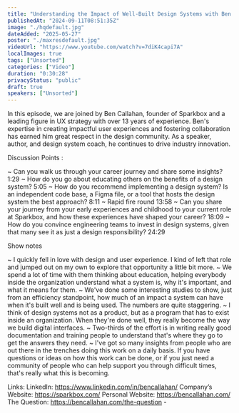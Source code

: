```yaml
---
title: "Understanding the Impact of Well-Built Design Systems with Ben Callahan  - S4, Ep. 8"
publishedAt: "2024-09-11T08:51:35Z"
image: "./hqdefault.jpg"
dateAdded: "2025-05-27"
poster: "./maxresdefault.jpg"
videoUrl: "https://www.youtube.com/watch?v=7diK4capi7A"
localImages: true
tags: ["Unsorted"]
categories: ["Video"]
duration: "0:30:28"
privacyStatus: "public"
draft: true
speakers: ["Unsorted"]
---
```

In this episode, we are joined by Ben Callahan, founder of Sparkbox and a leading figure in UX strategy with over 13 years of experience. Ben's expertise in creating impactful user experiences and fostering collaboration has earned him great respect in the design community. As a speaker, author, and design system coach, he continues to drive industry innovation. 

Discussion Points : 

~ Can you walk us through your career journey and share some insights? 1:29
~ How do you go about educating others on the benefits of a design system? 5:05
~ How do you recommend implementing a design system? Is an independent code base, a Figma file, or a tool that hosts the design system the best approach? 8:11
~ Rapid fire round 13:58
~ Can you share your journey from your early experiences and childhood to your current role at Sparkbox, and how these experiences have shaped your career? 18:09
~ How do you convince engineering teams to invest in design systems, given that many see it as just a design responsibility? 24:29

Show notes

~ I quickly fell in love with design and user experience. I kind of left that role and jumped out on my own to explore that opportunity a little bit more.
~ We spend a lot of time with them thinking about education, helping everybody inside the organization understand what a system is, why it's important, and what it means for them.
~ We've done some interesting studies to show, just from an efficiency standpoint, how much of an impact a system can have when it's built well and is being used. The numbers are quite staggering.
~ I think of design systems not as a product, but as a program that has to exist inside an organization. When they're done well, they really become the way we build digital interfaces.
~ Two-thirds of the effort is in writing really good documentation and training people to understand that's where they go to get the answers they need.
~ I've got so many insights from people who are out there in the trenches doing this work on a daily basis. If you have questions or ideas on how this work can be done, or if you just need a community of people who can help support you through difficult times, that's really what this is becoming.

Links:
LinkedIn: https://www.linkedin.com/in/bencallahan/ 
Company’s Website: https://sparkbox.com/
Personal Website: https://bencallahan.com/
The Question: https://bencallahan.com/the-question -
